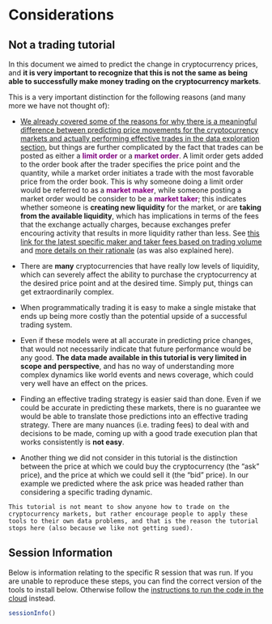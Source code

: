 # Considerations

## Not a trading tutorial

In this document we aimed to predict the change in cryptocurrency prices, and **it is very important to recognize that this is not the same as being able to successfully make money trading on the cryptocurrency markets**. 

This is a very important distinction for the following reasons (and many more we have not thought of):

-   [We already covered some of the reasons for why there is a meaningful difference between predicting price movements for the cryptocurrency markets and actually performing effective trades in the data exploration section](#market-depth), but things are further complicated by the fact that trades can be posted as either a [**limit order**]{style="color: purple;"} or a [**market order**]{style="color: purple;"}. A limit order gets added to the order book after the trader specifies the price point and the quantity, while a market order initiates a trade with the most favorable price from the order book. This is why someone doing a limit order would be referred to as a [**market maker**]{style="color: purple;"}, while someone posting a market order would be consider to be a [**market taker**]{style="color: purple;"}; this indicates whether someone is **creating new liquidity** for the market, or are **taking from the available liquidity**, which has implications in terms of the fees that the exchange actually charges, because exchanges prefer encouring activity that results in more liquidity rather than less. See [this link for the latest specific maker and taker fees based on trading volume](https://hitbtc.com/fee-tier) and [more details on their rationale](https://hitbtc.com/fees-and-limits) (as was also explained here).

- There are **many** cryptocurrencies that have really low levels of liquidity, which can severely affect the ability to purchase the cryptocurrency at the desired price point and at the desired time. Simply put, things can get extraordinarily complex.

- When programmatically trading it is easy to make a single mistake that ends up being more costly than the potential upside of a successful trading system.

- Even if these models were at all accurate in predicting price changes, that would not necessarily indicate that future performance would be any good. **The data made available in this tutorial is very limited in scope and perspective**, and has no way of understanding more complex dynamics like world events and news coverage, which could very well have an effect on the prices.

- Finding an effective trading strategy is easier said than done. Even if we could be accurate in predicting these markets, there is no guarantee we would be able to translate those predictions into an effective trading strategy. There are many nuances (i.e. trading fees) to deal with and decisions to be made, coming up with a good trade execution plan that works consistently is **not easy**.

- Another thing we did not consider in this tutorial is the distinction between the price at which we could buy the cryptocurrency (the "ask" price), and the price at which we could sell it (the "bid" price). In our example we predicted where the ask price was headed rather than considering a specific trading dynamic. 

```block2
This tutorial is not meant to show anyone how to trade on the cryptocurrency markets, but rather encourage people to apply these tools to their own data problems, and that is the reason the tutorial stops here (also because we like not getting sued).
```


## Session Information

Below is information relating to the specific R session that was run. If you are unable to reproduce these steps, you can find the correct version of the tools to install below. Otherwise follow the [instructions to run the code in the cloud](#run-in-the-cloud) instead.

```r
sessionInfo()
```
